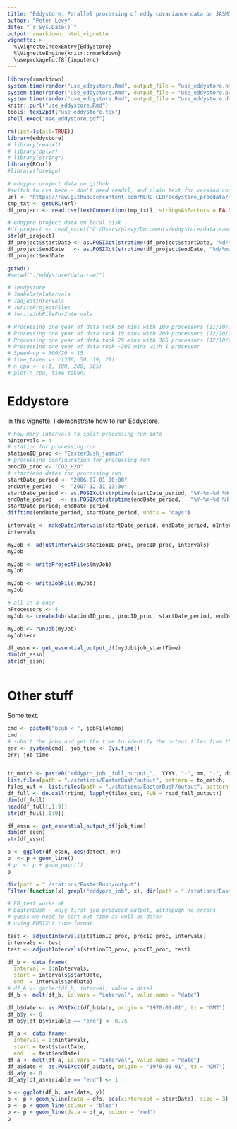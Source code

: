 ```yaml
---
title: "Eddystore: Parallel processing of eddy covariance data on JASMIN"
author: "Peter Levy"
date: "`r Sys.Date()`"
output: rmarkdown::html_vignette
vignette: >
  %\VignetteIndexEntry{Eddystore}
  %\VignetteEngine{knitr::rmarkdown}
  \usepackage[utf8]{inputenc}
---
```


<!--- { rendering -->
```r
library(rmarkdown)
system.time(render("use_eddystore.Rmd", output_file = "use_eddystore.html"))
system.time(render("use_eddystore.Rmd", output_file = "use_eddystore.pdf"))
system.time(render("use_eddystore.Rmd", output_file = "use_eddystore.docx"))
knitr::purl("use_eddystore.Rmd")
tools::texi2pdf("use_eddystore.tex")
shell.exec("use_eddystore.pdf")
```
<!--- } -->

<!--- { startup -->
```r
rm(list=ls(all=TRUE))
library(eddystore)
# library(readxl)
# library(dplyr)
# library(stringr)
library(RCurl)
#library(foreign)

# eddypro project data on github
#switch to cvs here - don't need readxl, and plain text for version control
url <- "https://raw.githubusercontent.com/NERC-CEH/eddystore_procdata/master/eddystore_proc_table.csv"
tmp_txt <- getURL(url)                
df_project <- read.csv(textConnection(tmp_txt), stringsAsFactors = FALSE)

# eddypro project data on local disk
#df_project <- read_excel("C:/Users/plevy/Documents/eddystore/data-raw/eddystore_proc_table.xlsx")
str(df_project)
df_project$startDate <- as.POSIXct(strptime(df_project$startDate, "%d/%m/%Y %H:%M"), tz = "UTC")
df_project$endDate   <- as.POSIXct(strptime(df_project$endDate, "%d/%m/%Y %H:%M"), tz = "UTC")
df_project$endDate

getwd()
#setwd("./eddystore/data-raw/")

# ?eddystore
# ?makeDateIntervals
# ?adjustIntervals
# ?writeProjectFiles
# ?writeJobFileForIntervals

# Processing one year of data took 50 mins with 100 processors (11/10/2018)
# Processing one year of data took 19 mins with 200 processors (12/10/2018)
# Processing one year of data took 29 mins with 365 processors (12/10/2018)
# Processing one year of data took ~300 mins with 1 processor
# Speed-up = 300/20 = 15
# time_taken <- c(300, 50, 19, 29)
# n_cpu <- c(1, 100, 200, 365)
# plot(n_cpu, time_taken)


```
<!--- } -->


# Eddystore
In this vignette, I demonstrate how to run Eddystore.

<!--- { run_example -->
```r
# how many intervals to split processing run into
nIntervals = 4
# station for processing run
stationID_proc <- "EasterBush_jasmin"
# processing configuration for processing run
procID_proc <- "CO2_H2O"
# start/end dates for processing run
startDate_period <- "2006-07-01 00:00"
endDate_period   <- "2007-12-31 23:30"
startDate_period <- as.POSIXct(strptime(startDate_period, "%Y-%m-%d %H:%M"), tz = "UTC")
endDate_period   <- as.POSIXct(strptime(endDate_period,   "%Y-%m-%d %H:%M"), tz = "UTC")
startDate_period; endDate_period
difftime(endDate_period, startDate_period, units = "days")

intervals <- makeDateIntervals(startDate_period, endDate_period, nIntervals)
intervals

myJob <- adjustIntervals(stationID_proc, procID_proc, intervals)
myJob

myJob <- writeProjectFiles(myJob)
myJob

myJob <- writeJobFile(myJob)
myJob

# all in a oner
nProcessors <- 4
myJob <- createJob(stationID_proc, procID_proc, startDate_period, endDate_period, nProcessors)

myJob <- runJob(myJob)
myJob$err

df_essn <- get_essential_output_df(myJob$job_startTime)
dim(df_essn)
str(df_essn)



```
<!--- } -->


# Other stuff
Some text.

<!--- { old_stuff -->
```r

cmd <- paste0("bsub < ", jobFileName)
cmd
# submit the jobs and get the time to identify the output files from this batch
err <- system(cmd); job_time <- Sys.time()
err; job_time


to_match <- paste0("eddypro_job._full_output_",  YYYY, "-", mm, "-", dd, "T", HH, substr(MM, 1, 1))
list.files(path = "./stations/EasterBush/output", pattern = to_match, full.names = TRUE)
files_out <- list.files(path = "./stations/EasterBush/output", pattern = to_match, full.names = TRUE)
df_full <- do.call(rbind, lapply(files_out, FUN = read_full_output))
dim(df_full)
head(df_full[,1:9])
str(df_full[,1:9])

df_essn <- get_essential_output_df(job_time)
dim(df_essn)
str(df_essn)

p <- ggplot(df_essn, aes(datect, H))
p  <- p + geom_line()
# p  <- p + geom_point()
p

dir(path = "./stations/EasterBush/output")
Filter(function(x) grepl("eddypro_job", x), dir(path = "./stations/EasterBush/output"))

# EB_test works ok
# EasterBush - on;y first job produced output, althopugh no errors
# guess we need to sort out time as well as date?
# using POSIXct time format

test <- adjustIntervals(stationID_proc, procID_proc, intervals)
intervals <- test
test <- adjustIntervals(stationID_proc, procID_proc, test)

df_b <- data.frame(
  interval = 1:nIntervals,
  start = intervals$startDate, 
  end  = intervals$endDate)
# df_b <- gather(df_b, interval, value = date)
df_b <- melt(df_b, id.vars = "interval", value.name = "date") 

df_b$date <- as.POSIXct(df_b$date, origin = "1970-01-01", tz = "GMT")
df_b$y <- 0
df_b$y[df_b$variable == "end"] <- 0.75

df_a <- data.frame(
  interval = 1:nIntervals,
  start = test$startDate, 
  end   = test$endDate)
df_a <- melt(df_a, id.vars = "interval", value.name = "date")
df_a$date <- as.POSIXct(df_a$date, origin = "1970-01-01", tz = "GMT")
df_a$y <- 0
df_a$y[df_a$variable == "end"] <- 1

p <- ggplot(df_b, aes(date, y)) 
p <- p + geom_vline(data = dfs, aes(xintercept = startDate), size = 3)
p <- p + geom_line(colour = "blue")
p <- p + geom_line(data = df_a, colour = "red")
p
```
<!--- } -->
